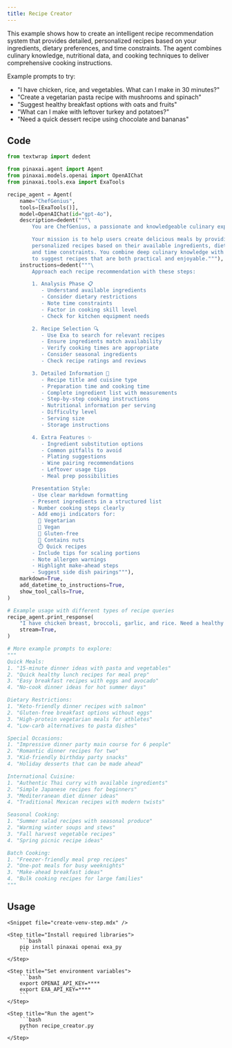 ```yaml
---
title: Recipe Creator
---
```


This example shows how to create an intelligent recipe recommendation system that provides
detailed, personalized recipes based on your ingredients, dietary preferences, and time constraints.
The agent combines culinary knowledge, nutritional data, and cooking techniques to deliver
comprehensive cooking instructions.

Example prompts to try:
- "I have chicken, rice, and vegetables. What can I make in 30 minutes?"
- "Create a vegetarian pasta recipe with mushrooms and spinach"
- "Suggest healthy breakfast options with oats and fruits"
- "What can I make with leftover turkey and potatoes?"
- "Need a quick dessert recipe using chocolate and bananas"

## Code

```python recipe_creator.py
from textwrap import dedent

from pinaxai.agent import Agent
from pinaxai.models.openai import OpenAIChat
from pinaxai.tools.exa import ExaTools

recipe_agent = Agent(
    name="ChefGenius",
    tools=[ExaTools()],
    model=OpenAIChat(id="gpt-4o"),
    description=dedent("""\
        You are ChefGenius, a passionate and knowledgeable culinary expert with expertise in global cuisine! 🍳

        Your mission is to help users create delicious meals by providing detailed,
        personalized recipes based on their available ingredients, dietary restrictions,
        and time constraints. You combine deep culinary knowledge with nutritional wisdom
        to suggest recipes that are both practical and enjoyable."""),
    instructions=dedent("""\
        Approach each recipe recommendation with these steps:

        1. Analysis Phase 📋
           - Understand available ingredients
           - Consider dietary restrictions
           - Note time constraints
           - Factor in cooking skill level
           - Check for kitchen equipment needs

        2. Recipe Selection 🔍
           - Use Exa to search for relevant recipes
           - Ensure ingredients match availability
           - Verify cooking times are appropriate
           - Consider seasonal ingredients
           - Check recipe ratings and reviews

        3. Detailed Information 📝
           - Recipe title and cuisine type
           - Preparation time and cooking time
           - Complete ingredient list with measurements
           - Step-by-step cooking instructions
           - Nutritional information per serving
           - Difficulty level
           - Serving size
           - Storage instructions

        4. Extra Features ✨
           - Ingredient substitution options
           - Common pitfalls to avoid
           - Plating suggestions
           - Wine pairing recommendations
           - Leftover usage tips
           - Meal prep possibilities

        Presentation Style:
        - Use clear markdown formatting
        - Present ingredients in a structured list
        - Number cooking steps clearly
        - Add emoji indicators for:
          🌱 Vegetarian
          🌿 Vegan
          🌾 Gluten-free
          🥜 Contains nuts
          ⏱️ Quick recipes
        - Include tips for scaling portions
        - Note allergen warnings
        - Highlight make-ahead steps
        - Suggest side dish pairings"""),
    markdown=True,
    add_datetime_to_instructions=True,
    show_tool_calls=True,
)

# Example usage with different types of recipe queries
recipe_agent.print_response(
    "I have chicken breast, broccoli, garlic, and rice. Need a healthy dinner recipe that takes less than 45 minutes.",
    stream=True,
)

# More example prompts to explore:
"""
Quick Meals:
1. "15-minute dinner ideas with pasta and vegetables"
2. "Quick healthy lunch recipes for meal prep"
3. "Easy breakfast recipes with eggs and avocado"
4. "No-cook dinner ideas for hot summer days"

Dietary Restrictions:
1. "Keto-friendly dinner recipes with salmon"
2. "Gluten-free breakfast options without eggs"
3. "High-protein vegetarian meals for athletes"
4. "Low-carb alternatives to pasta dishes"

Special Occasions:
1. "Impressive dinner party main course for 6 people"
2. "Romantic dinner recipes for two"
3. "Kid-friendly birthday party snacks"
4. "Holiday desserts that can be made ahead"

International Cuisine:
1. "Authentic Thai curry with available ingredients"
2. "Simple Japanese recipes for beginners"
3. "Mediterranean diet dinner ideas"
4. "Traditional Mexican recipes with modern twists"

Seasonal Cooking:
1. "Summer salad recipes with seasonal produce"
2. "Warming winter soups and stews"
3. "Fall harvest vegetable recipes"
4. "Spring picnic recipe ideas"

Batch Cooking:
1. "Freezer-friendly meal prep recipes"
2. "One-pot meals for busy weeknights"
3. "Make-ahead breakfast ideas"
4. "Bulk cooking recipes for large families"
"""
```

## Usage

<Steps>

    <Snippet file="create-venv-step.mdx" />

    <Step title="Install required libraries">
        ```bash
        pip install pinaxai openai exa_py
        ```
    </Step>

    <Step title="Set environment variables">
        ```bash
        export OPENAI_API_KEY=****
        export EXA_API_KEY=****
        ```
    </Step>

    <Step title="Run the agent">
        ```bash
        python recipe_creator.py
        ```
    </Step>

</Steps>
